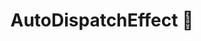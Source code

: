 ---
title: AutoDispatchEffect 🚧
description: A mixin to execute the effect on initialization.
sidebar:
  order: 4
---